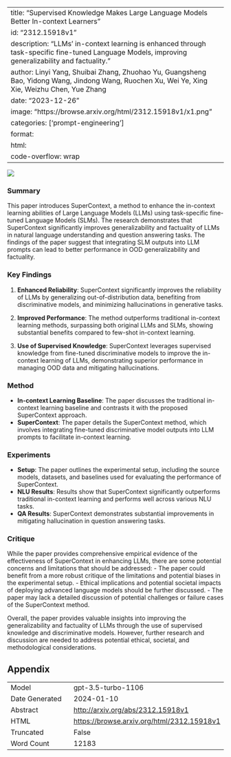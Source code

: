 
---
title: "Supervised Knowledge Makes Large Language Models Better In-context Learners"
id: "2312.15918v1"
description: "LLMs' in-context learning is enhanced through task-specific fine-tuned Language Models, improving generalizability and factuality."
author: Linyi Yang, Shuibai Zhang, Zhuohao Yu, Guangsheng Bao, Yidong Wang, Jindong Wang, Ruochen Xu, Wei Ye, Xing Xie, Weizhu Chen, Yue Zhang
date: "2023-12-26"
image: "https://browse.arxiv.org/html/2312.15918v1/x1.png"
categories: ['prompt-engineering']
format:
  html:
    code-overflow: wrap
---

![](https://browse.arxiv.org/html/2312.15918v1/x1.png)

### Summary

This paper introduces SuperContext, a method to enhance the in-context learning abilities of Large Language Models (LLMs) using task-specific fine-tuned Language Models (SLMs). The research demonstrates that SuperContext significantly improves generalizability and factuality of LLMs in natural language understanding and question answering tasks. The findings of the paper suggest that integrating SLM outputs into LLM prompts can lead to better performance in OOD generalizability and factuality.

### Key Findings

1. **Enhanced Reliability**: SuperContext significantly improves the reliability of LLMs by generalizing out-of-distribution data, benefiting from discriminative models, and minimizing hallucinations in generative tasks.

2. **Improved Performance**: The method outperforms traditional in-context learning methods, surpassing both original LLMs and SLMs, showing substantial benefits compared to few-shot in-context learning.

3. **Use of Supervised Knowledge**: SuperContext leverages supervised knowledge from fine-tuned discriminative models to improve the in-context learning of LLMs, demonstrating superior performance in managing OOD data and mitigating hallucinations.

### Method

- **In-context Learning Baseline**: The paper discusses the traditional in-context learning baseline and contrasts it with the proposed SuperContext approach. 
- **SuperContext**: The paper details the SuperContext method, which involves integrating fine-tuned discriminative model outputs into LLM prompts to facilitate in-context learning.

### Experiments

- **Setup**: The paper outlines the experimental setup, including the source models, datasets, and baselines used for evaluating the performance of SuperContext.
- **NLU Results**: Results show that SuperContext significantly outperforms traditional in-context learning and performs well across various NLU tasks.
- **QA Results**: SuperContext demonstrates substantial improvements in mitigating hallucination in question answering tasks.

### Critique

While the paper provides comprehensive empirical evidence of the effectiveness of SuperContext in enhancing LLMs, there are some potential concerns and limitations that should be addressed:
- The paper could benefit from a more robust critique of the limitations and potential biases in the experimental setup.
- Ethical implications and potential societal impacts of deploying advanced language models should be further discussed.
- The paper may lack a detailed discussion of potential challenges or failure cases of the SuperContext method.

Overall, the paper provides valuable insights into improving the generalizability and factuality of LLMs through the use of supervised knowledge and discriminative models. However, further research and discussion are needed to address potential ethical, societal, and methodological considerations.

## Appendix

|          |          |
|----------|----------|
| Model     | gpt-3.5-turbo-1106       |
| Date Generated     | 2024-01-10       |
| Abstract | [http://arxiv.org/abs/2312.15918v1](http://arxiv.org/abs/2312.15918v1)        |
| HTML     | [https://browse.arxiv.org/html/2312.15918v1](https://browse.arxiv.org/html/2312.15918v1)       |
| Truncated       | False       |
| Word Count       | 12183       |